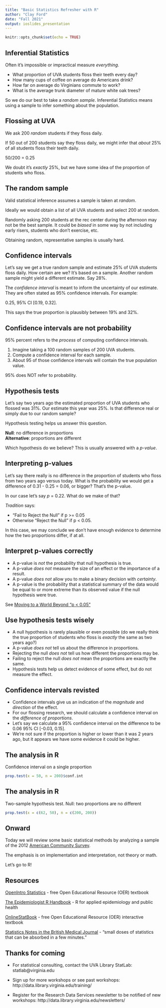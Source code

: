 ```yaml
---
title: "Basic Statistics Refresher with R"
author: "Clay Ford"
date: "Fall 2021"
output: ioslides_presentation
---
```


```r
knitr::opts_chunk$set(echo = TRUE)
```

## Inferential Statistics

Often it's impossible or impractical measure _everything_. 

- What proportion of UVA students floss their teeth every day? 
- How many cups of coffee on average do Americans drink?
- How far on average do Virginians commute to work?
- What is the average trunk diameter of mature white oak trees?

So we do our best to take a _random sample_. Inferential Statistics means using a sample to infer something about the population.


## Flossing at UVA

We ask 200 _random_ students if they floss daily. 

If 50 out of 200 students say they floss daily, we might infer that _about_ 25% of all students floss their teeth daily. 

50/200 = 0.25

We doubt it's _exactly_ 25%, but we have some idea of the proportion of students who floss.

## The random sample

Valid statistical inference assumes a sample is taken at _random_. 

Ideally we would obtain a list of all UVA students and select 200 at random.

Randomly asking 200 students at the rec center during the afternoon may not be the best sample. It could be _biased_ in some way by not including early risers, students who don't exercise, etc.

Obtaining random, representative samples is usually hard. 

## Confidence intervals

Let's say we get a true random sample and estimate 25% of UVA students floss daily. How certain are we? It's based on a sample. Another random sample might yield a different estimate. Say 28%. 

The _confidence interval_ is meant to inform the uncertainty of our estimate. They are often stated as 95% confidence intervals. For example:

0.25, 95% CI [0.19, 0.32]. 

This says the true proportion is plausibly between 19% and 32%.

## Confidence intervals are not probability

95% percent refers to the _process_ of computing confidence intervals. 

1. Imagine taking a 100 random samples of 200 UVA students.
2. Compute a confidence interval for each sample.
3. About 95 of those confidence intervals will contain the true population value.

95% does NOT refer to probability.

## Hypothesis tests

Let's say two years ago the estimated proportion of UVA students who flossed was 31%. Our estimate this year was 25%. Is that difference real or simply due to our random sample?

Hypothesis testing helps us answer this question.

**Null**: no difference in proportions  
**Alternative**: proportions are different

Which hypothesis do we believe? This is usually answered with a _p-value_.

## Interpreting p-values

Let's say there really is no difference in the proportion of students who floss from two years ago versus today. What is the probability we would get a difference of 0.31 - 0.25 = 0.06, or bigger? That's the p-value. 

In our case let's say _p_ = 0.22. What do we make of that?

_Tradition_ says:

- "Fail to Reject the Null" if p >= 0.05
- Otherwise "Reject the Null" if p < 0.05.

In this case, we may conclude we don't have enough evidence to determine how the two proportions differ, if at all.

## Interpret p-values correctly

- A p-value is _not_ the probability that null hypothesis is true.
- A p-value _does not_ measure the size of an effect or the importance of a result.  
- A p-value _does not_ allow you to make a binary decision with _certainty_.
- A p-value is the probability that a statistical summary of the data would be equal to or more extreme than its observed value if the null hypothesis were true.

See [Moving to a World Beyond "p < 0.05"](https://www.tandfonline.com/doi/full/10.1080/00031305.2019.1583913)


## Use hypothesis tests wisely

- A null hypothesis is rarely plausible or even possible (do we really think the true proportion of students who floss is _exactly_ the same as two years ago?)
- A p-value _does not_ tell us about the difference in proportions.
- Rejecting the null _does not_ tell us how different the proportions may be.
- Failing to reject the null _does not_ mean the proportions are exactly the same.
- Hypothesis tests help us detect evidence of some effect, but do not measure the effect.

## Confidence intervals revisted

- Confidence intervals give us an indication of the _magnitude_ and _direction_ of the effect.
- For our flossing research, we should calculate a confidence interval on the _difference of proportions_.
- Let's say we calculate a 95% confidence interval on the difference to be 0.06 95% CI [-0.03, 0.15].
- We're not sure if the proportion is higher or lower than it was 2 years ago, but it appears we have some evidence it could be higher.


## The analysis in R

Confidence interval on a single proportion

```r
prop.test(x = 50, n = 200)$conf.int
```

## The analysis in R

Two-sample hypothesis test. Null: two proportions are no different

```r
prop.test(x = c(62, 50), n = c(200, 200))
```

## Onward

Today we will review some basic statistical methods by analyzing a sample of the 2012 [American Community Survey](https://www.census.gov/programs-surveys/acs).

The emphasis is on implementation and interpretation, not theory or math.

Let's go to R!

## Resources

[OpenIntro Statistics](https://www.openintro.org/book/os/) - free Open Educational Resource (OER) textbook

[The Epidemiologist R Handbook](https://epirhandbook.com/) - R for applied epidemiology and public health

[OnlineStatBook](https://onlinestatbook.com/2/index.html) - free Open Educational Resource (OER) interactive textbook

[Statistics Notes in the British Medical Journal](https://www-users.york.ac.uk/~mb55/pubs/pbstnote.htm) - "small doses of 
statistics that can be absorbed in a few minutes."


## Thanks for coming

* For statistical consulting, contact the UVA Library StatLab: statlab@virginia.edu

* Sign up for more workshops or see past workshops:
http://data.library.virginia.edu/training/

* Register for the Research Data Services newsletter to be notified of new workshops: http://data.library.virginia.edu/newsletters/
